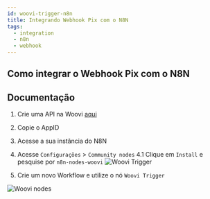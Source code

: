 ```yaml
---
id: woovi-trigger-n8n
title: Integrando Webhook Pix com o N8N
tags:
  - integration
  - n8n
  - webhook
---
```



## Como integrar o Webhook Pix com o N8N

<Embed url="https://www.youtube.com/watch?v=Xss_AN1oz8U" />

## Documentação

1. Crie uma API na Woovi [aqui](../apis/api-getting-started.md#passo-1---criar-um-novo-aplicativo)
2. Copie o AppID
3. Acesse a sua instância do N8N
4. Acesse `Configurações` > `Community nodes`
   4.1 Clique em `Install` e pesquise por `n8n-nodes-woovi`
   ![Woovi Trigger](/img/integrations/n8n/install-node.png)

5. Crie um novo Workflow e utilize o nó `Woovi Trigger`

![Woovi nodes](./__assets__/select-woovi-nodes.png)
